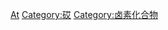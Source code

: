 {{noteTA
|T=zh-hans:砹化合物;zh-hk:砈化合物;zh-tw:砈化合物;
|1=zh-hans:砹化合物;zh-hk:砈化合物;zh-tw:砈化合物;
|2=zh-hans:砹;zh-hk:砈;zh-tw:砈;
}}
[[Category:依元素分類的化合物|At]]
[[Category:砹|Category:砹]]
[[Category:卤素化合物|Category:卤素化合物]]